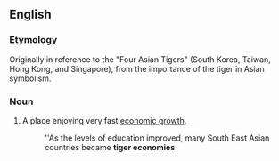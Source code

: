 ==English==

===Etymology===
Originally in reference to the "Four Asian Tigers" (South Korea, Taiwan, Hong Kong, and Singapore), from the importance of the tiger in Asian symbolism.

===Noun===
{{en-noun|tiger economies}}
{{wikipedia}}
# A place enjoying very fast [[economic growth]].
#: ''As the levels of education improved, many South East Asian countries became '''tiger economies'''.